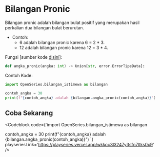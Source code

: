 
# Bilangan Pronic

Bilangan pronic adalah bilangan bulat positif yang merupakan hasil perkalian dua bilangan bulat berurutan.

-   Contoh:
    -   6 adalah bilangan pronic karena 6 = 2 \* 3.
    -   12 adalah bilangan pronic karena 12 = 3 \* 4.

Fungsi [sumber kode [disini](https://github.com/bellshade/OpenSeries/blob/8766497be42a76a175a94a84cc5609c94c015c61/OpenSeries/bilangan_istimewa.py#L70)]:

```python
def angka_pronic(angka: int) -> Union[str, error.ErrorTipeData]:
```

Contoh Kode:

```python
import OpenSeries.bilangan_istimewa as bilangan

contoh_angka = 30
print(f"{contoh_angka} adalah {bilangan.angka_pronic(contoh_angka)}")
```

## Coba Sekarang

<Codeblock code={`import OpenSeries.bilangan_istimewa as bilangan

contoh_angka = 30
print(f"{contoh_angka} adalah {bilangan.angka_pronic(contoh_angka)}")
`} playseriesLink='https://playseries.vercel.app/wkkoc3l3247y3sfn7ltks0x9' />
